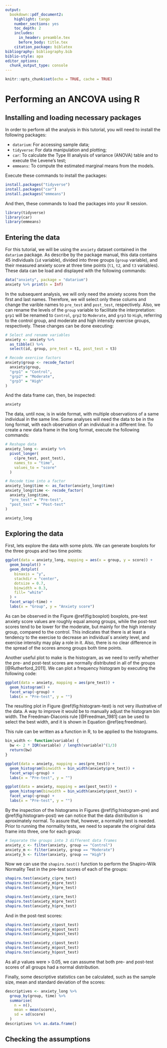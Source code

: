 ```yaml
---
output:
  bookdown::pdf_document2:
    highlight: tango
    number_sections: yes
    toc_depth: 2
    includes:
      in_header: preamble.tex
      before_body: title.tex
    citation_package: biblatex
bibliography: bibliography.bib
biblio-style: apa
editor_options: 
  chunk_output_type: console
---
```


```r
knitr::opts_chunk$set(echo = TRUE, cache = TRUE)
```

# Performing an ANCOVA using R

## Installing and loading necessary packages

\vspace{0.5em}

In order to perform all the analysis in this tutorial, you will need to install the following packages:

- `datarium`: For accessing sample data;
- `tidyverse`: For data manipulation and plotting;
- `car`: To calculate the Type III analysis of variance (ANOVA) table and to execute the Levene's test;
- `emmeans`: To compute the estimated marginal means from the models.

Execute these commands to install the packages:

\vspace{0.5em}

```r
install.packages("tidyverse")
install.packages("car")
install.packages("emmeans")
```

\vspace{0.5em}

And then, these commands to load the packages into your R session.

\vspace{0.5em}

```r
library(tidyverse)
library(car)
library(emmeans)
```

## Entering the data

For this tutorial, we will be using the `anxiety` dataset contained in the `datarium` package. As describe by the package manual, this data contains 45 individuals (`id` variable), divided into three groups (`group` variable), and their measured anxiety score at three time points (`t1`, `t2`, and `t3` variables). These data can be load and displayed with the following commands:

\vspace{0.5em}

```r
data("anxiety", package = "datarium")
anxiety %>% print(n = Inf)
```

\vspace{0.5em}

In the subsequent analysis, we will only need the anxiety scores from the first and last names. Therefore, we will select only these colums and change the varible names to `pre_test` and `post_test`, respectively. Also, we can rename the levels of the `group` variable to facilitate the interpretation: `grp1` will be renamed to `Control`, `grp2` to `Moderate`, and `grp3` to `High`, referring to the control group, and moderate and high intensity exercise groups, respectively. These changes can be done executing:

\vspace{0.5em}

```r
# Select and rename variables
anxiety <- anxiety %>% 
  as_tibble() %>% 
  select(id, group, pre_test = t1, post_test = t3)

# Recode exercise factors
anxiety$group <- recode_factor(
  anxiety$group,
  "grp1" = "Control",
  "grp2" = "Moderate",
  "grp3" = "High"
)
```

\vspace{0.5em}

And the data frame can, then, be inspected:

\vspace{0.5em}

```r
anxiety
```

\vspace{0.5em}

The data, until now, is in wide format, with multiple observations of a same individual in the same line. Some analyses will need the data to be in the long format, with each observation of an individual in a different line. To create a new data frame in the long format, execute the following commands:

\vspace{0.5em}

```r
# Reshape data
anxiety_long <- anxiety %>% 
  pivot_longer(
    c(pre_test, post_test),
    names_to = "time",
    values_to = "score"
  )

# Recode time into a factor
anxiety_long$time <- as_factor(anxiety_long$time)
anxiety_long$time <- recode_factor(
  anxiety_long$time, 
  "pre_test" = "Pre-test",
  "post_test" = "Post-test"
)

anxiety_long
```

## Exploring the data

First, lets explore the data with some plots. We can generate boxplots for the three groups and two time points:

\vspace{0.5em}

```r
ggplot(data = anxiety_long, mapping = aes(x = group, y = score)) +
  geom_boxplot() +
  geom_dotplot(
    binaxis = "y",
    stackdir = "center",
    dotsize = 0.7,
    binwidth = 0.3,
    fill= "white"
  ) +
  facet_wrap(~time) +
  labs(x = "Group", y = "Anxiety score")
```

\vspace{0.5em}

As can be observed in the Figure \@ref(fig:boxplot) boxplots, pre-test anxiety score values are roughly equal among groups, while the post-test scores tend to be lower for the moderate, but mainly for the high intensty group, compared to the control. This indicates that there is at least a tendency to the exercise to decrease an individual`s anxiety level, and exercise intensity may play a role in it. Also, there is no clear difference in the spread of the scores among groups both time points.

Another useful plot to make is the histogram, as we need to verify whether the pre- and post-test scores are normally distributed in all of the groups [@Rutherford_2011]. We can plot a frequency histogram by executing the following code:

\vspace{0.5em}

```r
ggplot(data = anxiety, mapping = aes(pre_test)) +
  geom_histogram() +
  facet_wrap(~group) +
  labs(x = "Pre-test", y = "")
```

\vspace{0.5em}

The resulting plot in Figure \@ref(fig:histogram-test) is not very illustrative of the data. A way to improve it would be to manually adjust the histogram bin width. The Freedman-Diaconis rule [@Freedman_1981] can be used to select the best width, and it is shown in Equation \@ref(eq:freedman).

\begin{equation}
  bin\ width = 2\frac{IQR(x)}{n^\frac{1}{3}}
  (\#eq:freedman)
\end{equation}

This rule can be written as a function in R, to be applied to the histograms.

\vspace{0.5em}

```r
bin_width <- function(variable) {
  bw <- 2 * IQR(variable) / length(variable)^(1/3)
  return(bw)
}
```

```r
ggplot(data = anxiety, mapping = aes(pre_test)) +
  geom_histogram(binwidth = bin_width(anxiety$pre_test)) +
  facet_wrap(~group) +
  labs(x = "Pre-test", y = "")
```

```r
ggplot(data = anxiety, mapping = aes(post_test)) +
  geom_histogram(binwidth = bin_width(anxiety$post_test)) +
  facet_wrap(~group) +
  labs(x = "Pre-test", y = "")
```

\vspace{0.5em}

By the inspection of the histograms in Figures \@ref(fig:histogram-pre) and \@ref(fig:histogram-post) we can notice that the data distribution is aproximately normal. To assure that, however, a normality test is needed. Prior to running the normality tests, we need to separate the original data frame into three, one for each group:

\vspace{0.5em}

```r
# Separate the groups into 3 different data frames
anxiety_c <- filter(anxiety, group == "Control")
anxiety_m <- filter(anxiety, group == "Moderate")
anxiety_h <- filter(anxiety, group == "High")
```

\vspace{0.5em}

Now we can use the `shapiro.test()` function to perform the Shapiro-Wilk Normality Test in the pre-test scores of each of the groups:

\vspace{0.5em}

```r
shapiro.test(anxiety_c$pre_test)
shapiro.test(anxiety_m$pre_test)
shapiro.test(anxiety_h$pre_test)
```

```r
shapiro.test(anxiety_c$pre_test)
shapiro.test(anxiety_m$pre_test)
shapiro.test(anxiety_h$pre_test)
```

\vspace{0.5em}

And in the post-test scores:

\vspace{0.5em}

```r
shapiro.test(anxiety_c$post_test)
shapiro.test(anxiety_m$post_test)
shapiro.test(anxiety_h$post_test)
```

```r
shapiro.test(anxiety_c$post_test)
shapiro.test(anxiety_m$post_test)
shapiro.test(anxiety_h$post_test)
```

\vspace{0.5em}

As all *p* values were > 0.05, we can assume that both pre- and post-test scores of all groups had a normal distribution.

Finally, some descriptive statistics can be calculated, such as the sample size, mean and standard deviation of the scores:

\vspace{0.5em}

```r
descriptives <- anxiety_long %>% 
  group_by(group, time) %>% 
  summarise(
    n = n(),
    mean = mean(score),
    sd = sd(score)
  )
descriptives %>% as.data.frame()
```

\vspace{0.5em}

## Checking the assumptions

\pagebreak